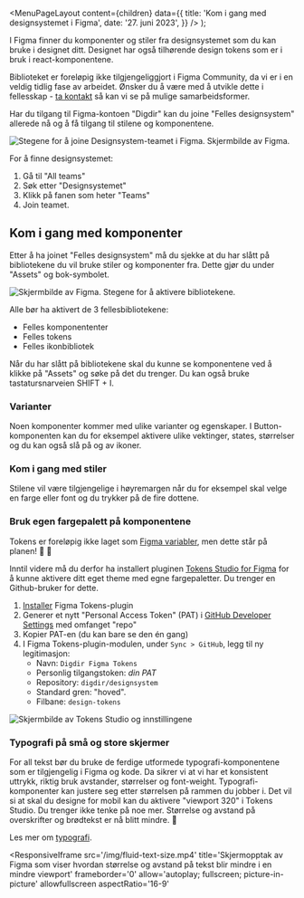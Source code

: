 
<Meta
  title='Kom i gang med designsystemet i Figma'
  description='Beskrivelse'
/>

  <MenuPageLayout
    content={children}
    data={{
      title: 'Kom i gang med designsystemet i Figma',
      date: '27. juni 2023',
    }}
  />
);

I Figma finner du komponenter og stiler fra designsystemet som du kan bruke i designet ditt. Designet har også tilhørende design tokens som er i bruk i react-komponentene.

Biblioteket er foreløpig ikke tilgjengeliggjort i Figma Community, da vi er i en veldig tidlig fase av arbeidet. Ønsker du å være med å utvikle dette i fellesskap - [ta kontakt](mailto:designsystem@digdir.no) så kan vi se på mulige samarbeidsformer.

Har du tilgang til Figma-kontoen "Digdir" kan du joine "Felles designsystem" allerede nå og å få tilgang til stilene og komponentene.

![Stegene for å joine Designsystem-teamet i Figma. Skjermbilde av Figma.](/img/join-team.png)

For å finne designsystemet:

1. Gå til "All teams"
2. Søk etter "Designsystemet"
3. Klikk på fanen som heter "Teams"
4. Join teamet.

## Kom i gang med komponenter

Etter å ha joinet "Felles designsystem" må du sjekke at du har slått på bibliotekene du vil bruke stiler og komponenter fra. Dette gjør du under "Assets" og bok-symbolet.

![Skjermbilde av Figma. Stegene for å aktivere bibliotekene.](/img/activate-library.png)

Alle bør ha aktivert de 3 fellesbibliotekene:

- Felles komponententer
- Felles tokens
- Felles ikonbibliotek

Når du har slått på bibliotekene skal du kunne se komponentene ved å klikke på "Assets" og søke på det du trenger. Du kan også bruke tastatursnarveien SHIFT + I.

### Varianter

Noen komponenter kommer med ulike varianter og egenskaper. I Button-komponenten kan du for eksempel aktivere ulike vektinger, states, størrelser og du kan også slå på og av ikoner.

### Kom i gang med stiler

Stilene vil være tilgjengelige i høyremargen når du for eksempel skal velge en farge eller font og du trykker på de fire dottene.

### Bruk egen fargepalett på komponentene

Tokens er foreløpig ikke laget som [Figma variabler](https://docs.tokens.studio/variables/creating-variables), men dette står på planen! 🙌 🤩

Inntil videre må du derfor ha installert pluginen [Tokens Studio for Figma](https://docs.tokens.studio/) for å kunne aktivere ditt eget theme med egne fargepaletter. Du trenger en Github-bruker for dette.

1. [Installer](<https://www.figma.com/community/plugin/843461159747178978/Tokens-Studio-for-Figma-(Figma-Tokens)>) Figma Tokens-plugin
1. Generer et nytt "Personal Access Token" (PAT) i [GitHub Developer Settings](https://github.com/settings/tokens) med omfanget "repo"
1. Kopier PAT-en (du kan bare se den én gang)
1. I Figma Tokens-plugin-modulen, under `Sync > GitHub`, legg til ny legitimasjon:
   - Navn: `Digdir Figma Tokens`
   - Personlig tilgangstoken: _din PAT_
   - Repository: `digdir/designsystem`
   - Standard gren: "hoved".
   - Filbane: `design-tokens`

![Skjermbilde av Tokens Studio og innstillingene](/img/connect-tokens-studio-to-git.png)

### Typografi på små og store skjermer

For all tekst bør du bruke de ferdige utformede typografi-komponentene som er tilgjengelig i Figma og kode. Da sikrer vi at vi har et konsistent uttrykk, riktig bruk avstander, størrelser og font-weight. Typografi-komponenter kan justere seg etter størrelsen på rammen du jobber i. Det vil si at skal du designe for mobil kan du aktivere "viewport 320" i Tokens Studio. Du trenger ikke tenke på noe mer. Størrelse og avstand på overskrifter og brødtekst er nå blitt mindre. 🙌

Les mer om [typografi](/grunnleggende/designelementer/typografi).

<ResponsiveIframe
  src='/img/fluid-text-size.mp4'
  title='Skjermopptak av Figma som viser hvordan størrelse og avstand på tekst blir mindre i en mindre viewport'
  frameborder='0'
  allow='autoplay; fullscreen; picture-in-picture'
  allowfullscreen
  aspectRatio='16-9'
></ResponsiveIframe>
